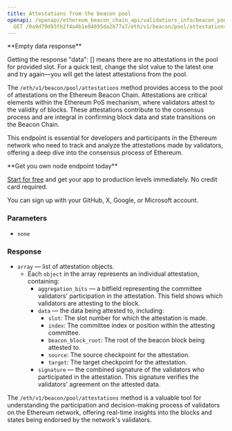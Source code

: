 ---
title: Attestations from the beacon pool
openapi: /openapi/ethereum_beacon_chain_api/validatiors_info/beacon_pool_attestations.json
  GET /0a9d79d93fb2f4a4b1e04695da2b77a7/eth/v1/beacon/pool/attestations
---

<Note>
**Empty data response**

Getting the response "data": [] means there are no attestations in the pool for provided slot. For a quick test, change the slot value to the latest one and try again—you will get the latest attestations from the pool.
</Note>


The `/eth/v1/beacon/pool/attestations` method provides access to the pool of attestations on the Ethereum Beacon Chain. Attestations are critical elements within the Ethereum PoS mechanism, where validators attest to the validity of blocks. These attestations contribute to the consensus process and are integral in confirming block data and state transitions on the Beacon Chain.

This endpoint is essential for developers and participants in the Ethereum network who need to track and analyze the attestations made by validators, offering a deep dive into the consensus process of Ethereum.

<Check>
**Get you own node endpoint today**

[Start for free](https://console.chainstack.com/) and get your app to production levels immediately. No credit card required.

You can sign up with your GitHub, X, Google, or Microsoft account.
</Check>


### Parameters

* `none`

### Response

* `array` — list of attestation objects.
  + Each `object` in the array represents an individual attestation, containing:
    - `aggregation_bits` — a bitfield representing the committee validators' participation in the attestation. This field shows which validators are attesting to the block.
    - `data` — the data being attested to, including:
      * `slot`: The slot number for which the attestation is made.
      * `index`: The committee index or position within the attesting committee.
      * `beacon_block_root`: The root of the beacon block being attested to.
      * `source`: The source checkpoint for the attestation.
      * `target`: The target checkpoint for the attestation.
    - `signature` — the combined signature of the validators who participated in the attestation. This signature verifies the validators' agreement on the attested data.

The `/eth/v1/beacon/pool/attestations` method is a valuable tool for understanding the participation and decision-making process of validators on the Ethereum network, offering real-time insights into the blocks and states being endorsed by the network's validators.